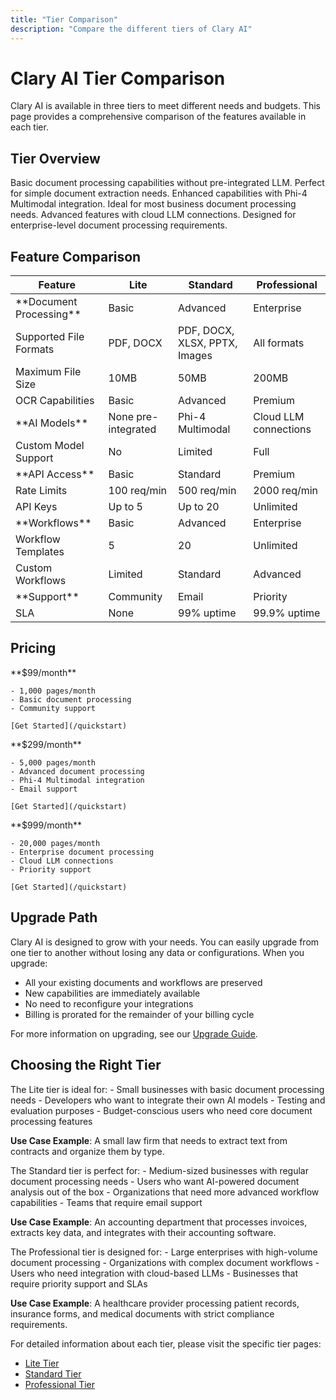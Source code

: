 ```yaml
---
title: "Tier Comparison"
description: "Compare the different tiers of Clary AI"
---
```


# Clary AI Tier Comparison

Clary AI is available in three tiers to meet different needs and budgets. This page provides a comprehensive comparison of the features available in each tier.

## Tier Overview

<CardGroup cols={3}>
  <Card title="Lite" icon="feather">
    Basic document processing capabilities without pre-integrated LLM. Perfect for simple document extraction needs.
  </Card>
  <Card title="Standard" icon="rocket">
    Enhanced capabilities with Phi-4 Multimodal integration. Ideal for most business document processing needs.
  </Card>
  <Card title="Professional" icon="crown">
    Advanced features with cloud LLM connections. Designed for enterprise-level document processing requirements.
  </Card>
</CardGroup>

## Feature Comparison

<table>
  <thead>
    <tr>
      <th>Feature</th>
      <th>Lite</th>
      <th>Standard</th>
      <th>Professional</th>
    </tr>
  </thead>
  <tbody>
    <tr>
      <td>**Document Processing**</td>
      <td>Basic</td>
      <td>Advanced</td>
      <td>Enterprise</td>
    </tr>
    <tr>
      <td>Supported File Formats</td>
      <td>PDF, DOCX</td>
      <td>PDF, DOCX, XLSX, PPTX, Images</td>
      <td>All formats</td>
    </tr>
    <tr>
      <td>Maximum File Size</td>
      <td>10MB</td>
      <td>50MB</td>
      <td>200MB</td>
    </tr>
    <tr>
      <td>OCR Capabilities</td>
      <td>Basic</td>
      <td>Advanced</td>
      <td>Premium</td>
    </tr>
    <tr>
      <td>**AI Models**</td>
      <td>None pre-integrated</td>
      <td>Phi-4 Multimodal</td>
      <td>Cloud LLM connections</td>
    </tr>
    <tr>
      <td>Custom Model Support</td>
      <td>No</td>
      <td>Limited</td>
      <td>Full</td>
    </tr>
    <tr>
      <td>**API Access**</td>
      <td>Basic</td>
      <td>Standard</td>
      <td>Premium</td>
    </tr>
    <tr>
      <td>Rate Limits</td>
      <td>100 req/min</td>
      <td>500 req/min</td>
      <td>2000 req/min</td>
    </tr>
    <tr>
      <td>API Keys</td>
      <td>Up to 5</td>
      <td>Up to 20</td>
      <td>Unlimited</td>
    </tr>
    <tr>
      <td>**Workflows**</td>
      <td>Basic</td>
      <td>Advanced</td>
      <td>Enterprise</td>
    </tr>
    <tr>
      <td>Workflow Templates</td>
      <td>5</td>
      <td>20</td>
      <td>Unlimited</td>
    </tr>
    <tr>
      <td>Custom Workflows</td>
      <td>Limited</td>
      <td>Standard</td>
      <td>Advanced</td>
    </tr>
    <tr>
      <td>**Support**</td>
      <td>Community</td>
      <td>Email</td>
      <td>Priority</td>
    </tr>
    <tr>
      <td>SLA</td>
      <td>None</td>
      <td>99% uptime</td>
      <td>99.9% uptime</td>
    </tr>
  </tbody>
</table>

## Pricing

<CardGroup cols={3}>
  <Card title="Lite" icon="feather">
    **$99/month**

    - 1,000 pages/month
    - Basic document processing
    - Community support

    [Get Started](/quickstart)
  </Card>
  <Card title="Standard" icon="rocket">
    **$299/month**

    - 5,000 pages/month
    - Advanced document processing
    - Phi-4 Multimodal integration
    - Email support

    [Get Started](/quickstart)
  </Card>
  <Card title="Professional" icon="crown">
    **$999/month**

    - 20,000 pages/month
    - Enterprise document processing
    - Cloud LLM connections
    - Priority support

    [Get Started](/quickstart)
  </Card>
</CardGroup>

## Upgrade Path

Clary AI is designed to grow with your needs. You can easily upgrade from one tier to another without losing any data or configurations. When you upgrade:

- All your existing documents and workflows are preserved
- New capabilities are immediately available
- No need to reconfigure your integrations
- Billing is prorated for the remainder of your billing cycle

For more information on upgrading, see our [Upgrade Guide](/tiers/upgrade-guide).

## Choosing the Right Tier

<Accordion title="When to choose Lite">
  The Lite tier is ideal for:
  - Small businesses with basic document processing needs
  - Developers who want to integrate their own AI models
  - Testing and evaluation purposes
  - Budget-conscious users who need core document processing features

  **Use Case Example**: A small law firm that needs to extract text from contracts and organize them by type.
</Accordion>

<Accordion title="When to choose Standard">
  The Standard tier is perfect for:
  - Medium-sized businesses with regular document processing needs
  - Users who want AI-powered document analysis out of the box
  - Organizations that need more advanced workflow capabilities
  - Teams that require email support

  **Use Case Example**: An accounting department that processes invoices, extracts key data, and integrates with their accounting software.
</Accordion>

<Accordion title="When to choose Professional">
  The Professional tier is designed for:
  - Large enterprises with high-volume document processing
  - Organizations with complex document workflows
  - Users who need integration with cloud-based LLMs
  - Businesses that require priority support and SLAs

  **Use Case Example**: A healthcare provider processing patient records, insurance forms, and medical documents with strict compliance requirements.
</Accordion>

For detailed information about each tier, please visit the specific tier pages:
- [Lite Tier](/tiers/lite)
- [Standard Tier](/tiers/standard)
- [Professional Tier](/tiers/professional)
